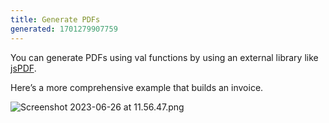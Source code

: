 ```yaml
---
title: Generate PDFs
generated: 1701279907759
---
```



You can generate PDFs using val functions by using an external library like [jsPDF](https://github.com/parallax/jsPDF).

<Val url="https://www.val.town/embed/neverstew.helloWorldPDF" />

Here’s a more comprehensive example that builds an invoice.

![Screenshot 2023-06-26 at 11.56.47.png](./generate-pdfs/screenshot_2023-06-26_at_115647.png)

<Val url="https://www.val.town/embed/neverstew.examplePDF" />

